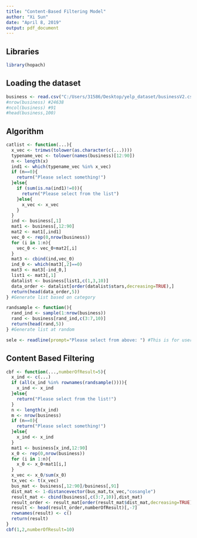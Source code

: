 ---
title: "Content-Based Filtering Model"
author: "Xi Sun"
date: "April 8, 2019"
output: pdf_document
---

## Libraries

```{r,warning=FALSE,message=FALSE}
library(hopach)
```

## Loading the dataset

```{r}
business <- read.csv("C:/Users/31586/Desktop/yelp_dataset/businessV2.csv",header=TRUE)
#nrow(business) #24638
#ncol(business) #91
#head(business,100)
```

## Algorithm

```{r,message=FALSE}
catlist <- function(...){
  x_vec <- trimws(tolower(as.character(c(...))))
  typename_vec <- tolower(names(business)[12:90])
  n <- length(x)
  ind1 <- which(typename_vec %in% x_vec)
  if (n==0){
    return("Please select something!")
  }else{
    if (sum(is.na(ind1)!=0)){
      return("Please select from the list")
    }else{
      x_vec <- x_vec
    }
  }
  ind <- business[,1]
  mat1 <- business[,12:90]
  mat2 <- mat1[,ind1]
  vec_0 <- rep(0,nrow(business))
  for (i in 1:n){
    vec_0 <- vec_0+mat2[,i]
  }
  mat3 <- cbind(ind,vec_0)
  ind_0 <- which(mat3[,2]==0)
  mat3 <- mat3[-ind_0,]
  list1 <- mat3[,1]
  datalist <- business[list1,c(1,3,10)]
  data_order <- datalist[order(datalist$stars,decreasing=TRUE),]
  return(head(data_order,5))
} #Generate list based on category

randsample <- function(){
  rand_ind <- sample(1:nrow(business))
  rand <- business[rand_ind,c(3:7,10)]
  return(head(rand,5))
} #Generate list at random

sele <- readline(prompt="Please select from above: ") #This is for user input
```

## Content Based Filtering

```{r,message=FALSE}
cbf <- function(...,numberOfResult=5){
  x_ind <- c(...)
  if (all(x_ind %in% rownames(randsample()))){
    x_ind <- x_ind
  }else{
    return("Please select from the list!")
  }
  n <- length(x_ind)
  m <- nrow(business)
  if (n==0){
    return("Please select something!")
  }else{
    x_ind <- x_ind
  }
  mat1 <- business[x_ind,12:90]
  x_0 <- rep(0,nrow(business))
  for (i in 1:n){
    x_0 <- x_0+mat1[i,]
  }
  x_vec <- x_0/sum(x_0)
  tx_vec <- t(x_vec)
  bus_mat <- business[,12:90]/business[,91]
  dist_mat <- 1-distancevector(bus_mat,tx_vec,"cosangle")
  result_mat <- cbind(business[,c(3:7,10)],dist_mat)
  result_order <- result_mat[order(result_mat$dist_mat,decreasing=TRUE),]
  result <- head(result_order,numberOfResult)[,-7]
  rownames(result) <- c()
  return(result)
}
cbf(1,2,numberOfResult=10)
```



